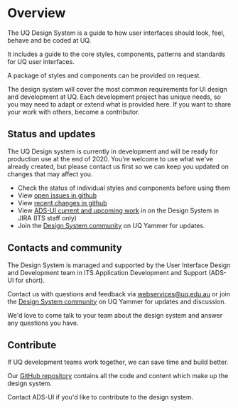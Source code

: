 
<Meta title="Introduction/Overview" />

# Overview

The UQ Design System is a guide to how user interfaces should look, feel, behave and be coded at UQ.

It includes a guide to the core styles, components, patterns and standards for UQ user interfaces. 

A package of styles and components can be provided on request.

The design system will cover the most common requirements for UI design and development at UQ. Each development project has unique needs, so you may need to adapt or extend what is provided here. If you want to share your work with others, become a contributor.

## Status and updates

The UQ Design system is currently in development and will be ready for production use at the end of 2020. You're welcome to use what we've already created, but please contact us first so we can keep you updated on changes that may affect you.

- Check the status of individual styles and components before using them
- View [open issues in github](https://github.com/uq-its-ss/design-system/issues)
- View [recent changes in github](https://github.com/uq-its-ss/design-system/pulls?q=is%3Apr+is%3Aclosed)
- View [ADS-UI current and upcoming work](https://jira.its.uq.edu.au/jira/secure/RapidBoard.jspa?rapidView=265&view=planning.nodetail&quickFilter=3370) in on the Design System in JIRA (ITS staff only)
- Join the [Design System community](https://www.yammer.com/uq.edu.au/#/threads/inGroup?type=in_group&feedId=35286523904&view=all) on UQ Yammer for updates.

## Contacts and community

The Design System is managed and supported by the User Interface Design and Development team in ITS Application Development and Support (ADS-UI for short). 

Contact us with questions and feedback via webservices@uq.edu.au or join the [Design System community](https://www.yammer.com/uq.edu.au/#/threads/inGroup?type=in_group&feedId=35286523904&view=all) on UQ Yammer for updates and discussion.

We'd love to come talk to your team about the design system and answer any questions you have.


## Contribute

If UQ development teams work together, we can save time and build better. 

Our [GitHub repository](https://github.com/uq-its-ss/design-system) contains all the code and content which make up the design system. 

Contact ADS-UI if you'd like to contribute to the design system. 


